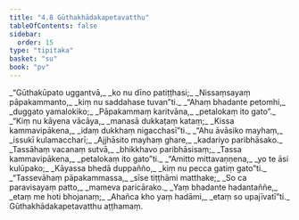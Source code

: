 ```yaml
---
title: "4.8 Gūthakhādakapetavatthu"
tableOfContents: false
sidebar:
  order: 15
type: "tipitaka"
basket: "su"
book: "pv"
---
```



<DynamicBreadcrumb />

<Division number="766" book="pv" bookNo="19" page="212">

<Paragraph number="821" type="verses" book="pv">
_“Gūthakūpato uggantvā,_  
_ko nu dīno patiṭṭhasi;_  
_Nissaṃsayaṃ pāpakammanto,_  
_kiṃ nu saddahase tuvan”ti._  

</Paragraph>

</Division>
<Division number="767" book="pv" bookNo="19" page="212">

<Paragraph number="822" type="verses" book="pv">
_“Ahaṃ bhadante petomhi,_  
_duggato yamalokiko;_  
_Pāpakammaṃ karitvāna,_  
_petalokaṃ ito gato”._  

</Paragraph>

</Division>
<Division number="768" book="pv" bookNo="19" page="212">

<Paragraph number="823" type="verses" book="pv">
_“Kiṃ nu kāyena vācāya,_  
_manasā dukkaṭaṃ kataṃ;_  
_Kissa kammavipākena,_  
_idaṃ dukkhaṃ nigacchasī”ti._  

</Paragraph>

</Division>
<Division number="769" book="pv" bookNo="19" page="212">

<Paragraph number="824" type="verses" book="pv">
_“Ahu āvāsiko mayhaṃ,_  
_issukī kulamaccharī;_  
_Ajjhāsito mayhaṃ ghare,_  
_kadariyo paribhāsako._  

</Paragraph>

</Division>
<Division number="770" book="pv" bookNo="19" page="213">

<Paragraph number="825" type="verses" book="pv">
_Tassāhaṃ vacanaṃ sutvā,_  
_bhikkhavo paribhāsisaṃ;_  
_Tassa kammavipākena,_  
_petalokaṃ ito gato”ti._  

</Paragraph>

</Division>
<Division number="771" book="pv" bookNo="19" page="213">

<Paragraph number="826" type="verses" book="pv">
_“Amitto mittavaṇṇena,_  
_yo te āsi kulūpako;_  
_Kāyassa bhedā duppañño,_  
_kiṃ nu pecca gatiṃ gato”ti._  

</Paragraph>

</Division>
<Division number="772" book="pv" bookNo="19" page="213">

<Paragraph number="827" type="verses" book="pv">
_“Tassevāhaṃ pāpakammassa,_  
_sīse tiṭṭhāmi matthake;_  
_So ca paravisayaṃ patto,_  
_mameva paricārako._  

</Paragraph>

</Division>
<Division number="773" book="pv" bookNo="19" page="213">

<Paragraph number="828" type="verses" book="pv">
_Yaṃ bhadante hadantaññe,_  
_etaṃ me hoti bhojanaṃ;_  
_Ahañca kho yaṃ hadāmi,_  
_etaṃ so upajīvatī”ti._  


</Paragraph>
</Division>

<Paragraph number="829" type="center" book="pv">
Gūthakhādakapetavatthu aṭṭhamaṃ.
</Paragraph>